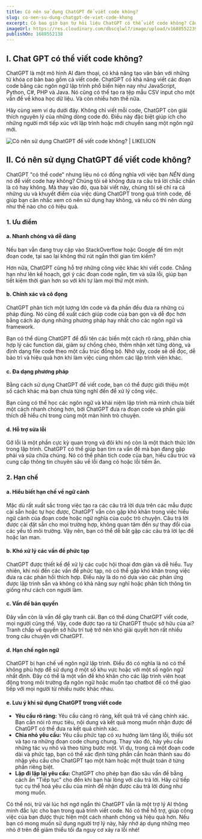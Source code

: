 ```yaml
---
title: Có nên sử dụng ChatGPT để viết code không?
slug: co-nen-su-dung-chatgpt-de-viet-code-khong
excerpt: Có bao giờ bạn tự hỏi liệu ChatGPT có thể viết code không? Câu trả lời là có. Thế nhưng điều gì cũng có 2 mặt.
imageUrl: https://res.cloudinary.com/dbscqlwl7/image/upload/v1688552239/blogs/cach-chatgpt-giup-ban-viet-code/Blog_Banner_hw3cku.png
publishOn: 1688552138
---
```


## I. Chat GPT có thể viết code không?

ChatGPT là một mô hình AI đàm thoại, có khả năng tạo văn bản với những từ khóa cơ bản bao gồm cả viết code. ChatGPT có khả năng viết các đoạn code bằng các ngôn ngữ lập trình phổ biến hiện nay như JavaScript, Python, C#, PHP và Java. Nó cũng có thể tạo ra tệp mẫu CSV input cho một vấn đề về khoa học dữ liệu. Và còn nhiều hơn thế nữa.

Hãy cùng xem ví dụ dưới đây. Không chỉ viết mỗi code, ChatGPT còn giải thích nguyên lý của những dòng code đó. Điều này đặc biệt giúp ích cho những người mới tiếp xúc với lập trình hoặc mới chuyển sang một ngôn ngữ mới.

![Có nên sử dụng ChatGPT để viết code không? | LIKELION](https://res.cloudinary.com/dbscqlwl7/image/upload/v1688559024/blogs/cach-chatgpt-giup-ban-viet-code/image_201_vrhnyw.png)

## II. Có nên sử dụng ChatGPT để viết code không?

ChatGPT "có thể code" nhưng liệu nó có đồng nghĩa với việc bạn _NÊN_ dùng nó để viết code hay không? Chúng tôi sẽ không đưa ra câu trả lời chắc chắn là có hay không. Mà thay vào đó, qua bài viết này, chúng tôi sẽ chỉ ra cả những ưu và khuyết điểm của việc dùng ChatGPT trong quá trình code, để giúp bạn cân nhắc xem có nên sử dụng hay không, và nếu có thì nên dùng như thế nào cho có hiệu quả.

### 1. Ưu điểm

#### a. Nhanh chóng và dễ dàng

Nếu bạn vẫn đang truy cập vào StackOverflow hoặc Google để tìm một đoạn code, tại sao lại không thử rút ngắn thời gian tìm kiếm?

Hơn nữa, ChatGPT cũng hỗ trợ những công việc khác khi viết code. Chẳng hạn như lên kế hoạch, gợi ý các đoạn code ngắn, tìm và sửa lỗi, giúp bạn tiết kiệm thời gian hơn so với khi tự làm mọi thứ một mình.

#### b. Chính xác và cô đọng

ChatGPT phân tích một lượng lớn code và đa phần đều đưa ra những cú pháp đúng. Nó cũng đề xuất cách giúp code của bạn gọn và dễ đọc hơn bằng cách áp dụng những phương pháp hay nhất cho các ngôn ngữ và framework.

Bạn có thể dùng ChatGPT để đổi tên các biến một cách rõ ràng, phân chia hợp lý các function dài, giảm sự chồng chéo, thêm nhận xét từng dòng, và định dạng file code theo một cấu trúc đồng bộ. Nhờ vậy, code sẽ dễ đọc, dễ bảo trì và hiệu quả hơn khi làm việc cùng nhóm các lập trình viên khác.

#### c. Đa dạng phương pháp

Bằng cách sử dụng ChatGPT để viết code, bạn có thể được giới thiệu một số cách khác mà bạn chưa từng nghĩ đến để xử lý công việc.

Bạn cũng có thể học các ngôn ngữ và khái niệm lập trình mà mình chưa biết một cách nhanh chóng hơn, bởi ChatGPT đưa ra đoạn code và phần giải thích dễ hiểu chỉ trong cùng một màn hình trò chuyện.

#### d. Hỗ trợ sửa lỗi

Gỡ lỗi là một phần cực kỳ quan trọng và đôi khi nó còn là một thách thức lớn trong lập trình. ChatGPT có thể giúp bạn tìm ra vấn đề mà bạn đang gặp phải và sửa chữa chúng. Nó có thể phân tích code của bạn, hiểu cấu trúc và cung cấp thông tin chuyên sâu về lỗi đang có hoặc lỗi tiềm ẩn.

### 2. Hạn chế

#### a. Hiểu biết hạn chế về ngữ cảnh

Mặc dù rất xuất sắc trong việc tạo ra các câu trả lời dựa trên các mẫu được cài sẵn hoặc tự học được, ChatGPT vẫn còn gặp khó khăn trong việc hiểu ngữ cảnh của đoạn code hoặc ngữ nghĩa của cuộc trò chuyện. Câu trả lời được cài đặt sẵn cho mọi trường hợp, không quan tâm đến sự thay đổi của các yếu tố môi trường. Vậy nên, bạn có thể dễ bắt gặp các câu trả lời lạc đề hoặc lan man.

#### b. Khó xử lý các vấn đề phức tạp

ChatGPT được thiết kế để xử lý các cuộc hội thoại đơn giản và dễ hiểu. Tuy nhiên, khi nói đến các vấn đề phức tạp, nó có thể gặp khó khăn trong việc đưa ra các phản hồi thích hợp. Điều này là do nó dựa vào các phản ứng được lập trình sẵn và không có khả năng suy nghĩ hoặc phân tích thông tin giống như cách con người làm.

#### c. Vấn đề bản quyền

Đây vẫn còn là vấn đề gây tranh cãi. Bạn có thể dùng ChatGPT viết code, mọi người cũng thế. Vậy, code được tạo ra từ ChatGPT thuộc sở hữu của ai? Tranh chấp về quyền sở hữu trí tuệ trở nên khó giải quyết hơn rất nhiều trong câu chuyện với ChatGPT.

#### d. Hạn chế ngôn ngữ

ChatGPT bị hạn chế về ngôn ngữ lập trình. Điều đó có nghĩa là nó có thể không phù hợp để sử dụng ở một số khu vực hoặc với một số ngôn ngữ nhất định. Đây có thể là một vấn đề khó khăn cho các lập trình viên hoạt động trong môi trường đa ngôn ngữ hoặc muốn tạo chatbot để có thể giao tiếp với mọi người từ nhiều nước khác nhau.

#### e. Lưu ý khi sử dụng ChatGPT trong viết code

- **Yêu cầu rõ ràng:** Yêu cầu càng rõ ràng, kết quả trả về càng chính xác. Bạn cần nói rõ mục tiêu, nội dung và kết quả mong muốn nhận được để ChatGPT có thể đưa ra kết quả chính xác.
- **Chia nhỏ yêu cầu:** Yêu cầu phức tạp có xu hướng làm tăng lỗi, thiếu sót và tạo ra những đoạn code chung chung. Thay vào đó, hãy yêu cầu những tác vụ nhỏ và theo từng bước một. Ví dụ, trong cả một đoạn code dài và phức tạp, bạn có thể xác định từng phần cần hoàn thành sau đó nhập yêu cầu cho ChatGPT tạo một hàm hoặc một thuật toán ở từng phần riêng biệt.
- **Lặp đi lặp lại yêu cầu:** ChatGPT cho phép bạn đào sâu vấn đề bằng cách ấn "Tiếp tục" cho đến khi bạn hài lòng với câu trả lời. Hãy cứ tiếp tục cụ thể hoá yêu cầu của mình để nhận được câu trả lời đúng như mong muốn.

Có thể nói, trừ vài lúc hơi ngớ ngẩn thì ChatGPT vẫn là một trợ lý AI thông minh đắc lực cho bạn trong quá trình viết code. Nó có thể hỗ trợ, giúp công việc của bạn được thực hiện một cách nhanh chóng và hiệu quả hơn. Nếu bạn có mong muốn sử dụng người trợ lý này, hãy nhớ áp dụng những mẹo nhỏ ở trên để giảm thiểu tối đa nguy cơ xảy ra lỗi nhé!
